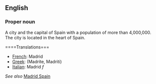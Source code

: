 ==English==

===Proper noun===

A city and the capital of Spain with a population of more than 4,000,000.  The city is located in the heart of Spain.

====Translations===

*[[French]]: Madrid
*[[Greek]]: [[ ]] (Madrite, Madriti)
*[[Italian]]: Madrid ''f''

''See also'' [[en:Madrid, Spain|Madrid Spain]]